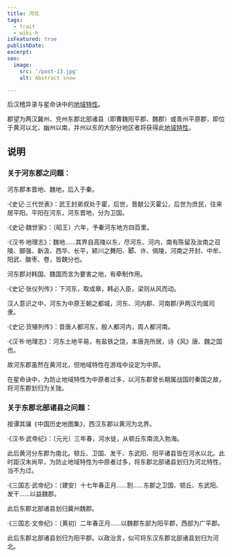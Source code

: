 ```yaml
---
title: 河北
tags:
  - trait
  - wiki-h
isFeatured: true
publishDate: 
excerpt: 
seo:
  image:
    src: '/post-13.jpg'
    alt: Abstract snow

---
```



后汉稽异录与星命诀中的<a href='../trait_00_regional'>地域特性</a>。

郡望为两汉冀州、兖州东郡北部诸县（即曹魏阳平郡、魏郡）或青州平原郡，即位于黄河以北，幽州以南，并州以东的大部分地区者将获得此<a href='../trait_00_regional'>地域特性</a>。

<h2  class='section-title'>说明</h2>

### 关于河东郡之问题：

河东郡本晋地、魏地，后入于秦。

·《史记·三代世表》：武王封弟叔处于霍，后世，晋献公灭霍公，后世为庶民，往来居平阳。平阳在河东，河东晋地，分为卫国。

·《史记·魏世家》：〔昭王〕六年，予秦河东地方四百里。

·《汉书·地理志》：魏地……其界自高陵以东，尽河东、河内，南有陈留及汝南之召陵、郦强、新汲、西华、长平，颍川之舞阳、郾、许、傿陵，河南之开封、中牟、阳武、酸枣、卷，皆魏分也。

河东郡对韩国、魏国而言为要害之地，有牵制作用。

·《史记·张仪列传》：下河东，取成皋，韩必入臣，梁则从风而动。

汉人意识之中，河东为中原王朝之都城，河东、河内郡、河南郡/尹两汉均属司隶。

·《史记·货殖列传》：昔唐人都河东，殷人都河内，周人都河南。

·《汉书·地理志》：河东土地平易，有盐铁之饶，本唐尧所居，诗《风》唐、魏之国也。

故河东郡虽然在黄河北，但地域特性在游戏中设定为中原。

在星命诀中，为防止地域特性为中原者过多，以河东郡曾长期属战国时秦国之故，将河东郡划归为关陇。


### 关于东郡北部诸县之问题：

按谭其骧《中国历史地图集》，西汉东郡以黄河为北界。

·《汉书·武帝纪》：〔元光〕三年春，河水徙，从顿丘东南流入勃海。

此后黄河分东郡为南北。顿丘、卫国、发干、东武阳、阳平诸县皆在河水以北。此时距汉末尚早，为防止地域特性为中原者过多，将东郡北部诸县划归为河北特性，当不为过。

·《三国志·武帝纪》：〔建安〕十七年春正月……割……东郡之卫国、顿丘、东武阳、发干……以益魏郡。

此后东郡北部诸县划归冀州魏郡。

·《三国志·文帝纪》：〔黄初〕二年春正月……以魏郡东部为阳平郡，西部为广平郡。

此后东郡北部诸县划归为阳平郡。以政治言，似可将东汉东郡北部诸县划归为河北。